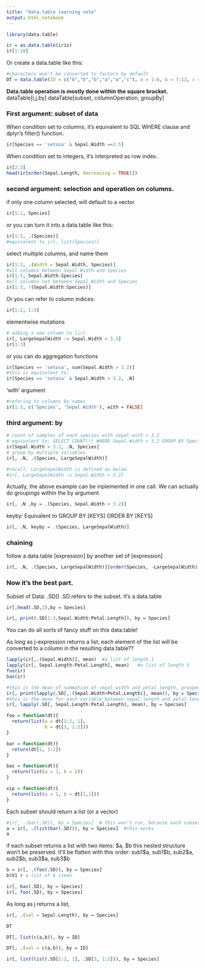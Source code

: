 ```yaml
---
title: "data.table learning note"
output: html_notebook
---
```


```r
library(data.table)
```

```r
ir = as.data.table(iris)
ir[1:10]
```
Or create a data.table like this:
```r
#characters won't be converted to factors by default
DT = data.table(ID = c("b","b","b","a","a","c"), a = 1:6, b = 7:12, c = 13:18)
```


**Data.table operation is mostly done within the square bracket.**
dataTable[i,j,by]
dataTable[subset, columnOperation, groupBy]


### First argument: subset of data
When condition set to columns, it's equivalent to SQL WHERE clause and dplyr's filter() function.
```r
ir[Species == 'setosa' & Sepal.Width ==3.5]
```

When condition set to integers, it's interpreted as row index.
```r
ir[2:3]
head(ir[order(Sepal.Length, decreasing = TRUE)])
```

### second argument: selection and operation on columns.

if only one column selected, will default to a vector
```r
ir[1:2, Species]
```

or you can turn it into a data.table like this:
```r
ir[1:3, .(Species)]
#equivalent to ir[, list(Species)]
```




select multiple columns, and name them
```r
ir[1:3, .(Width = Sepal.Width, Species)]
#all columns between Sepal.Width and Species
ir[1:3, Sepal.Width:Species]
#all columns not between Sepal.Width and Species
ir[1:3, !(Sepal.Width:Species)]
```

Or you can refer to column indices:

```r
ir[1:2, 1:3]
```



elementwise mutations
```r
# adding a new column to [ir]
ir[, LargeSepalWidth := Sepal.Width > 3.2]
ir[1:3]
```


or you can do aggregation functions
```r
ir[Species == 'setosa', sum(Sepal.Width > 3.2)]
#this is equivalent to:
ir[Species == 'setosa' & Sepal.Width > 3.2, .N]
```

'with' argument
```r
#refering to columns by names
ir[1:3, c('Species', 'Sepal.Width'), with = FALSE]

```


### third argument: by
```r
# count of samples of each species with sepal with > 3.2
# equivalent to: SELECT COUNT(*) WHERE Sepal.Width > 3.2 GROUP BY Species
ir[Sepal.Width > 3.2, .N, Species]
# group by multiple variables
ir[, .N, .(Species, LargeSepalWidth)]

#recall: LargeSepalWidth is defined as below
#ir[, LargeSepalWidth := Sepal.Width > 3.2]
```
Actually, the above example can be inplemented in one call.
We can actually do groupings within the by argument
```r
ir[, .N ,by = .(Species, Sepal.Width > 3.2)]
```


keyby: 
Equivalent to GROUP BY [KEYS] ORDER BY [KEYS]
```r
ir[, .N, keyby = .(Species, LargeSepalWidth)]
```


### chaining
follow a data.table [expression] by another set of [expression]
```r
ir[, .N, .(Species, LargeSepalWidth)][order(Species, -LargeSepalWidth)]
```




### Now it's the best part.


Subset of Data: .SD()
.SD refers to the subset. It's a data.table


```r
ir[,head(.SD,2),by = Species]
```

```r
ir[, print(.SD[1:3,Sepal.Width:Petal.Length]), by = Species]
```

You can do all sorts of fancy stuff on this data.table!


As long as j-expression returns a list, each element of the list will be converted to a column in the resulting data.table??


```r
lapply(ir[,.(Sepal.Width)], mean)  #a list of length 1
lapply(ir[, Sepal.Length:Petal.Length], mean)   #a list of length 3
foo(ir)
bas(ir)
```


```r
#this is the mean of summation of sepal width and petal length, grouped by species. It totally doesn't have to be done this way..
ir[, print(lapply(.SD[,.(Sepal.Width+Petal.Length)], mean)), by = Species]
#this is the mean for each variable between sepal.length and petal.length, grouped by species
ir[, lapply(.SD[, Sepal.Length:Petal.Length], mean), by = Species]
```



```r
foo = function(dt){
  return(list(a = dt[1:2, 1], 
              b = dt[3, 1:2]))
}

bar = function(dt){
  return(dt[1, 1:2])
}

bas = function(dt){
  return(list(a = 1, b = 2))
}

xip = function(dt){
  return(list(a = 1, b = dt[1,1]))
}
```


Each subset should return a list (or a vector)

```r
#ir[, .(bar(.SD)), by = Species]  # this won't run, because each subset returns a data.table
a = ir[, .(list(bar(.SD))), by = Species]  #this works
a
```


if each subset returns a list with two items: \$a, \$b
this nested structure won't be preserved. It'll be flatten with this order:
sub1\$a, sub1\$b, sub2\$a, sub2\$b, sub3\$a, sub3\$b

```r
b = ir[, .(foo(.SD)), by = Species]
b$V1 # a list of 6 items

ir[, bas(.SD), by = Species]
ir[, foo(.SD), by = Species]

```



As long as j returns a list,

```r
ir[, .(val = Sepal.Length), by = Species]
```



```r
DT
```

```r
DT[, list(c(a,b)), by = ID]
```




```r
DT[, .(val = c(a,b)), by = ID]
```



```r
ir[, list(list(.SD[1:2, 1], .SD[3, 1:2])), by = Species]
```

